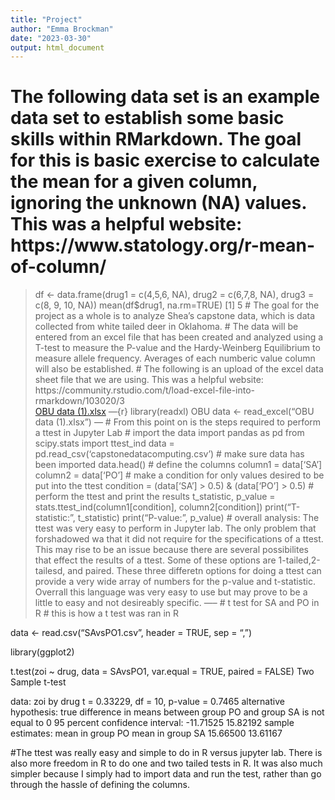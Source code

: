 ```yaml
---
title: "Project"
author: "Emma Brockman"
date: "2023-03-30"
output: html_document
---
```

# The following data set is an example data set to establish some basic skills within RMarkdown. The goal for this is basic exercise to calculate the mean for a given column, ignoring the unknown (NA) values. This was a helpful website: https://www.statology.org/r-mean-of-column/
> df <- data.frame(drug1 = c(4,5,6, NA), drug2 = c(6,7,8, NA), drug3 = c(8, 9, 10, NA))
> mean(df$drug1, na.rm=TRUE)
[1] 5
# The goal for the project as a whole is to analyze Shea's capstone data, which is data collected from white tailed deer in Oklahoma.
# The data will be entered from an excel file that has been created and analyzed using a T-test to measure the P-value and the Hardy-Weinberg Equilibrium to measure allele frequency. Averages of each numberic value column will also be established.
# The following is an upload of the excel data sheet file that we are using. This was a helpful website: https://community.rstudio.com/t/load-excel-file-into-rmarkdown/103020/3  
[OBU data (1).xlsx](https://github.com/emmabrockman4/ComputingProject/files/11115999/OBU.data.1.xlsx) 
---{r}
library(readxl)
OBU data <- read_excel("OBU data (1).xlsx")
---
# From this point on is the steps required to perform a ttest in Jupyter Lab
# import the data
import pandas as pd
from scipy.stats import ttest_ind
data = pd.read_csv('capstonedatacomputing.csv')
# make sure data has been imported
data.head()
# define the columns
column1 = data['SA']
column2 = data['PO']
# make a condition for only values desired to be put into the ttest
condition = (data['SA'] > 0.5) & (data['PO'] > 0.5)
# perform the ttest and print the results
t_statistic, p_value = stats.ttest_ind(column1[condition], column2[condition])
print("T-statistic: ", t_statistic)
print("P-value: ", p_value)
# overall analysis: The ttest was very easy to perform in Jupyter lab. The only problem that forshadowed wa that it did not require for the specifications of a ttest. This may rise to be an issue because there are several possibilites that effect the results of a ttest. Some of these options are 1-tailed,2-tailesd, and paired. These three differetn options for doing a ttest can provide a very wide array of numbers for the p-value and t-statistic. Overrall this language was very easy to use but may prove to be a little to easy and not desireably specific.
-----
# t test for SA and PO in R
# this is how a t test was ran in R

data <- read.csv("SAvsPO1.csv", header = TRUE, sep = ",")

library(ggplot2)

t.test(zoi ~ drug, data = SAvsPO1, var.equal = TRUE, paired = FALSE)
Two Sample t-test

data:  zoi by drug
t = 0.33229, df = 10, p-value =
  0.7465
alternative hypothesis: true difference in means between group PO and group SA is not equal to 0
95 percent confidence interval:
  -11.71525  15.82192
sample estimates:
  mean in group PO mean in group SA 
15.66500         13.61167 

#The ttest was really easy and simple to do in R versus jupyter lab. There is also more freedom in R to do one and two tailed tests in R. It was also much simpler because I simply had to import data and run the test, rather than go through the hassle of defining the columns.
